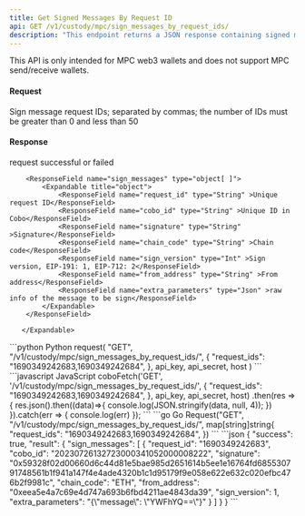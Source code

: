 ```yaml
---
title: Get Signed Messages By Request ID
api: GET /v1/custody/mpc/sign_messages_by_request_ids/
description: "This endpoint returns a JSON response containing signed messages information for a list of request IDs. The response includes the request ID, Cobo ID, signature and other relevant information."
---
```


<Note>This API is only intended for MPC web3 wallets and does not support MPC send/receive wallets.</Note>

#### Request
<ParamField query="request_ids" type="String" required>Sign message request IDs; separated by commas; the number of IDs must be greater than 0 and less than 50</ParamField>

#### Response
<ResponseField name="success" type="bool">request successful or failed</ResponseField>
   <ResponseField name="result" type="object">
      <Expandable title="object">

        <ResponseField name="sign_messages" type="object[ ]">
            <Expandable title="object">
                <ResponseField name="request_id" type="String" >Unique request ID</ResponseField>
                <ResponseField name="cobo_id" type="String" >Unique ID in Cobo</ResponseField>
                <ResponseField name="signature" type="String" >Signature</ResponseField>
                <ResponseField name="chain_code" type="String" >Chain code</ResponseField>
                <ResponseField name="sign_version" type="Int" >Sign version, EIP-191: 1, EIP-712: 2</ResponseField>
                <ResponseField name="from_address" type="String" >From address</ResponseField>
                <ResponseField name="extra_parameters" type="Json" >raw info of the message to be sign</ResponseField>
            </Expandable>
        </ResponseField>

       </Expandable>
</ResponseField>

<RequestExample>
```python Python
request(
    "GET",
    "/v1/custody/mpc/sign_messages_by_request_ids/",
    {
        "request_ids": "1690349242683,1690349242684",
    },
    api_key, api_secret, host
)
```
```javascript JavaScript
coboFetch('GET', '/v1/custody/mpc/sign_messages_by_request_ids/', {
    "request_ids": "1690349242683,1690349242684",
}, api_key, api_secret, host)
    .then(res => {
        res.json().then((data)=>{
            console.log(JSON.stringify(data, null, 4));
        })
    }).catch(err => {
        console.log(err)
    });
```
```go Go
Request("GET", "/v1/custody/mpc/sign_messages_by_request_ids/", map[string]string{
    "request_ids": "1690349242683,1690349242684",
})
```
</RequestExample>

<ResponseExample>
```json
{
  "success": true,
  "result": {
    "sign_messages": [
      {
        "request_id": "1690349242683",
        "cobo_id": "20230726132723000341052000008222",
        "signature": "0x59328f02d00660d6c44d81e5bae985d2651614b5ee1e16764fd685530791748561b1f941a147f4e4ade4320b1c1d95179f9e058e622e632c020efbc476b2f9981c",
        "chain_code": "ETH",
        "from_address": "0xeea5e4a7c69e4d747a693b6fbd4211ae4843da39",
        "sign_version": 1,
        "extra_parameters": "{\"message\": \"YWFhYQ==\"}"
      }
    ]
  }
}
```
</ResponseExample>
